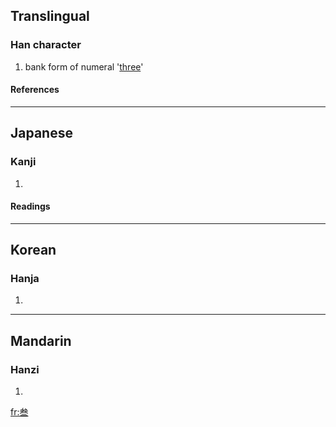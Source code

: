 {{see|三|參|叄}}

==Translingual==
===Han character===
{{Han char|rn=28|rad=厶|as=06|sn=8|four=|canj=戈大一一一 (IKMMM)}}
# bank form of numeral '[[three]]'
====References====
{{Han ref|kx=0164.211|dkj=03089|dj=0372.270|hdz=10386.130|uh=53C1|ud=21441}}
----
==Japanese==
===Kanji===
{{ja-kanji|grade=|rs=厶06}}
# {{defn|Japanese}} 
====Readings====
{{ja-readings|on=[[さん]] (san)|kun=[[みつ]] (mitsu)}}
----
==Korean==
===Hanja===
{{ko-hanja|hangeul=삼|rv=sam|mr=sam}}
# {{defn|Korean}}
----
==Mandarin==
===Hanzi===
{{cmn-hanzi|tra=叄|pin=[[cēn]] ([[cen1]]), [[dēn]] ([[den1]]), [[sān]] ([[san1]]), [[sǎn]] ([[san3]]), [[shēn]] ([[shen1]])|wg=ts'en<sup>1</sup>, *<sup>1</sup>, san<sup>1</sup>, san<sup>3</sup>, shen<sup>1</sup>}}
# {{defn|Mandarin}}

[[fr:叁]]